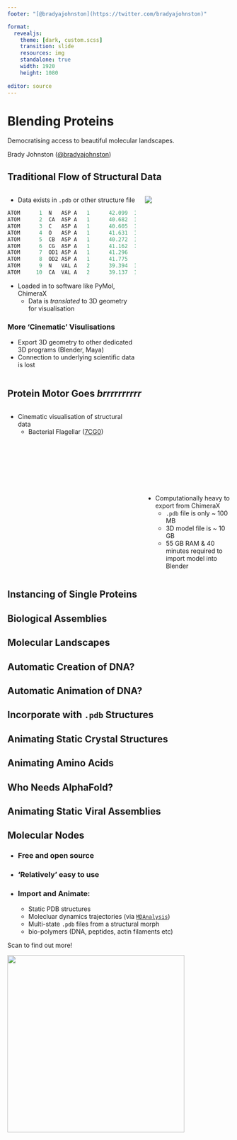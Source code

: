 ```yaml
---
footer: "[@bradyajohnston](https://twitter.com/bradyajohnston)"

format: 
  revealjs:
    theme: [dark, custom.scss]
    transition: slide
    resources: img
    standalone: true
    width: 1920
    height: 1080
    
editor: source
---
```


# Blending Proteins {background-video="https://i.imgur.com/IvMSiE1.mp4" background-video-loop="true" background-size="contain}

Democratising access to beautiful molecular landscapes.

Brady Johnston ([\@bradyajohnston](https://twitter.com/bradyajohnston))

## Traditional Flow of Structural Data

::: columns
::: {.column width="60%"}


::: {.fragment .fade-down fragment-index=1}

-   Data exists in `.pdb` or other structure file

``` R
ATOM      1  N   ASP A   1      42.099  12.935 -17.274  1.00 43.88      A    N  
ATOM      2  CA  ASP A   1      40.682  12.606 -17.121  1.00 55.80      A    C  
ATOM      3  C   ASP A   1      40.605  12.058 -15.711  1.00 57.97      A    C  
ATOM      4  O   ASP A   1      41.631  11.916 -15.024  1.00 64.28      A    O  
ATOM      5  CB  ASP A   1      40.272  11.534 -18.141  1.00 63.10      A    C  
ATOM      6  CG  ASP A   1      41.162  10.287 -18.062  1.00 59.15      A    C  
ATOM      7  OD1 ASP A   1      41.296   9.672 -16.981  1.00 64.73      A    O  
ATOM      8  OD2 ASP A   1      41.775   9.965 -19.091  1.00 76.58      A    O  
ATOM      9  N   VAL A   2      39.394  11.714 -15.302  1.00 59.57      A    N  
ATOM     10  CA  VAL A   2      39.137  11.285 -13.940  1.00 60.76      A    C  
```
:::

::: {.fragment .fade-in fragment-index=2}

-   Loaded in to software like PyMol, ChimeraX
    -   Data is *translated* to 3D geometry for visualisation
:::::

::::: {.fragment .fade-in fragment-index=3}

### More 'Cinematic' Visulisations

-   Export 3D geometry to other dedicated 3D programs (Blender, Maya)
-   Connection to underlying scientific data is lost

:::::
:::

::::: {.column width="40%"}
::: {.fragment .fade-in fragment-index=2}
![](images/paste-FBC3295E.png)
:::
:::::
:::

## Protein Motor Goes _brrrrrrrrrr_ {background-video="img/protein-motor.webm" background-video-loop="true" background-size="contain"}

::: columns
::: {.column width="60%"}
::: {.fragment .fade-in fragment-index=1}

- Cinematic visualisation of structural data
  - Bacterial Flagellar ([7CG0](https://www.rcsb.org/structure/7CGO))

:::
:::
::: {.column width="40%" align=right}

::: {.fragment .fade-in fragment-index=2}
</br>
</br>
</br>
</br>
</br>
</br>
</br>
</br>
</br>
</br>


- Computationally heavy to export from ChimeraX
  - `.pdb` file is only ~ 100 MB
  - 3D model file is ~ 10 GB
  - 55 GB RAM & 40 minutes required to import model into Blender

:::
:::
:::


## {background-video="img/md-spike.webm" background-video-loop="true" background-size="contain"}

## Instancing of Single Proteins {background-video="img/atp-scatter.webm" background-video-loop="true" background-size="contain"}

## Biological Assemblies {background-video="img/NPC.webm" background-video-loop="true" background-size="contain"}

## Molecular Landscapes {background-video="img/virus-particles.webm" background-video-loop="true" background-size="contain"}

## Automatic Creation of DNA? {background-video="img/dna-unwind.webm" background-video-loop="true" background-video-autoplay="true"}

## Automatic Animation of DNA? {background-video="img/dna_synth.webm" background-video-loop="true" background-video-autoplay="true"}

## Incorporate with `.pdb` Structures {background-video="img/dna-histone.webm" background-video-loop="true" background-video-autoplay="true"}

## Animating Static Crystal Structures {background-video="img/wiggle-1.webm" background-video-loop="true" background-size="contain"}

## Animating Amino Acids {background-video="img/protein_synthesis.mp4" background-video-loop="true" background-size="contain"}

## Who Needs AlphaFold? {background-video="img/draw_proteins.webm" background-video-loop="true" background-size="contain"}

## Animating Static Viral Assemblies {background-video="img/virus_wiggle_zoom.webm" background-video-loop="true" background-size="contain"}


## Molecular Nodes {background-video="img/virus_rotate_90.mp4" background-video-loop="true" background-size="contain"}

- ### Free and open source

- ### 'Relatively' easy to use

- ### Import and Animate: 
  - Static PDB structures
  - Molecluar dynamics trajectories (via [`MDAnalysis`](https://www.mdanalysis.org/))
  - Multi-state `.pdb` files from a structural morph
  - bio-polymers (DNA, peptides, actin filaments etc)

Scan to find out more!

![](img/combio22.png){width=400 height=400}
